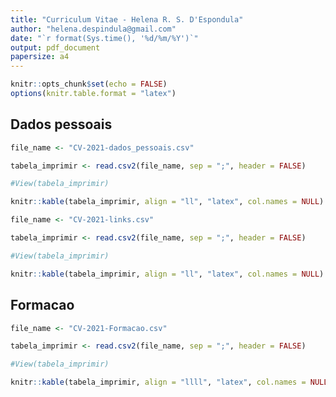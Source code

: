 ```yaml
---
title: "Curriculum Vitae - Helena R. S. D'Espondula"
author: "helena.despindula@gmail.com"
date: "`r format(Sys.time(), '%d/%m/%Y')`"
output: pdf_document
papersize: a4
---
```


```r
knitr::opts_chunk$set(echo = FALSE)
options(knitr.table.format = "latex")
```

## Dados pessoais

```r

file_name <- "CV-2021-dados_pessoais.csv"

tabela_imprimir <- read.csv2(file_name, sep = ";", header = FALSE)

#View(tabela_imprimir)

knitr::kable(tabela_imprimir, align = "ll", "latex", col.names = NULL)

```


```r

file_name <- "CV-2021-links.csv"

tabela_imprimir <- read.csv2(file_name, sep = ";", header = FALSE)

#View(tabela_imprimir)

knitr::kable(tabela_imprimir, align = "ll", "latex", col.names = NULL)

```

## Formacao

```r

file_name <- "CV-2021-Formacao.csv"

tabela_imprimir <- read.csv2(file_name, sep = ";", header = FALSE)

#View(tabela_imprimir)

knitr::kable(tabela_imprimir, align = "llll", "latex", col.names = NULL)
```


